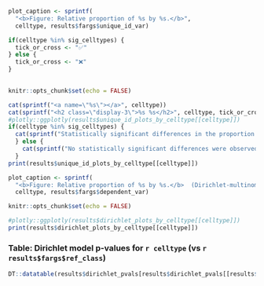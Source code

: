 ```r
plot_caption <- sprintf(
  "<b>Figure: Relative proportion of %s by %s.</b>", 
  celltype, results$fargs$unique_id_var)

if(celltype %in% sig_celltypes) { 
  tick_or_cross <- "✅"
} else {
  tick_or_cross <- "❌"
}    
    
```

<div class = "basicfig">
```r
knitr::opts_chunk$set(echo = FALSE)

cat(sprintf("<a name=\"%s\"></a>", celltype))
cat(sprintf("<h2 class=\"display-3\">%s %s</h2>", celltype, tick_or_cross))
#plotly::ggplotly(results$unique_id_plots_by_celltype[[celltype]])
if(celltype %in% sig_celltypes) {
  cat(sprintf("Statistically significant differences in the proportion of %s cells were observed between classes of <i>%s</i> (vs %s) using a Dirichlet model.", celltype, results$fargs$dependent_var, results$fargs$ref_class))
  } else { 
    cat(sprintf("No statistically significant differences were observed in the proportion of %s cells between classes of <i>%s</i> (vs %s) using a Dirichlet model.", celltype, results$fargs$dependent_var, results$fargs$ref_class))
  }
print(results$unique_id_plots_by_celltype[[celltype]])
```
</div>

```r
plot_caption <- sprintf(
  "<b>Figure: Relative proportion of %s by %s.</b>  (Dirichlet-multinomial regression, `*`adjusted p ≤ 0.05, `**`adjusted p ≤ 0.01, `***`adjusted p ≤ 0.001); error bars: SEM.", 
  celltype, results$fargs$dependent_var)
```

<div class = "basicfig">
```r
knitr::opts_chunk$set(echo = FALSE)

#plotly::ggplotly(results$dirichlet_plots_by_celltype[[celltype]])
print(results$dirichlet_plots_by_celltype[[celltype]])
```
</div>

### Table: Dirichlet model p-values for `r celltype` (vs `r results$fargs$ref_class`)
```r
DT::datatable(results$dirichlet_pvals[results$dirichlet_pvals[[results$fargs$celltype_var]] == celltype,], rownames = FALSE, options = list(dom = 't', pageLength = 10, scrollX=T, columnDefs = list(list(className = 'dt-left', targets = "_all"))), escape = FALSE ) %>% DT::formatRound(columns = "pval", digits = 5)
```
